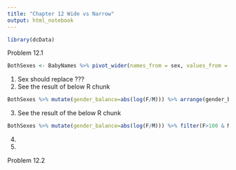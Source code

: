 ```yaml
---
title: "Chapter 12 Wide vs Narrow"
output: html_notebook
---
```


```r
library(dcData)
```

Problem 12.1
```r
BothSexes <- BabyNames %>% pivot_wider(names_from = sex, values_from = count) %>% filter(M>5|F>5)
```

1. Sex should replace ???
2. See the result of below R chunk

```r
BothSexes %>% mutate(gender_balance=abs(log(F/M))) %>% arrange(gender_balance) %>% head(10)
```

3. See the result of the below R chunk
```r
BothSexes %>% mutate(gender_balance=abs(log(F/M))) %>% filter(F>100 & M>100) %>% arrange(gender_balance) %>% head(10)
```

4.

5. 


Problem 12.2

